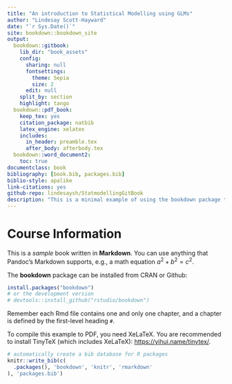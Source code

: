 ```yaml
--- 
title: "An introduction to Statistical Modelling using GLMs"
author: "Lindesay Scott-Hayward"
date: "`r Sys.Date()`"
site: bookdown::bookdown_site
output: 
  bookdown::gitbook:
    lib_dir: "book_assets"
    config:
      sharing: null
      fontsettings:
        theme: Sepia
        size: 2
      edit: null
    split_by: section
    highlight: tango
  bookdown::pdf_book:
    keep_tex: yes
    citation_package: natbib
    latex_engine: xelatex
    includes:
      in_header: preamble.tex
      after_body: afterbody.tex
  bookdown::word_document2:
    toc: true
documentclass: book
bibliography: [book.bib, packages.bib]
biblio-style: apalike
link-citations: yes
github-repo: lindesaysh/StatmodellingGitBook
description: "This is a minimal example of using the bookdown package to write a book. The output format for this example is bookdown::gitbook."
---
```


# Course Information

This is a _sample_ book written in **Markdown**. You can use anything that Pandoc's Markdown supports, e.g., a math equation $a^2 + b^2 = c^2$.

The **bookdown** package can be installed from CRAN or Github:

```r
install.packages("bookdown")
# or the development version
# devtools::install_github("rstudio/bookdown")
```

Remember each Rmd file contains one and only one chapter, and a chapter is defined by the first-level heading `#`.

To compile this example to PDF, you need XeLaTeX. You are recommended to install TinyTeX (which includes XeLaTeX): <https://yihui.name/tinytex/>.

```r
# automatically create a bib database for R packages
knitr::write_bib(c(
  .packages(), 'bookdown', 'knitr', 'rmarkdown'
), 'packages.bib')
```

